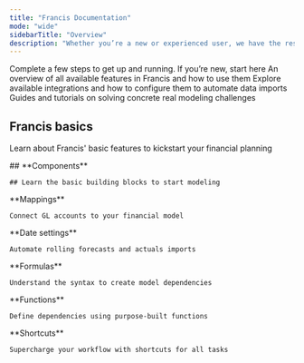 ```yaml
---
title: "Francis Documentation"
mode: "wide"
sidebarTitle: "Overview"
description: "Whether you’re a new or experienced user, we have the resources you need to succeed."
---
```


<CardGroup cols={2}>
  <Card title="Quickstart (<10 min)" icon="forward" href="/documentation/getting-started/onboarding-guide">
    Complete a few steps to get up and running. If you’re new, start here
  </Card>

  <Card title="Features" icon="diamonds-4" href="/documentation/features/overview">
    An overview of all available features in Francis and how to use them
  </Card>

  <Card title="Integrations" icon="database" href="/integrations/accounting/overview">
    Explore available integrations and how to configure them to automate data imports
  </Card>

  <Card title="Masterclasses" icon="graduation-cap" href="/masterclasses/overview">
    Guides and tutorials on solving concrete real modeling challenges
  </Card>
</CardGroup>

## Francis basics

Learn about Francis' basic features to kickstart your financial planning

<CardGroup cols={3}>
  <Card href="/documentation/features/modeling/components">
    ## **Components**

    ## Learn the basic building blocks to start modeling
  </Card>

  <Card href="/documentation/features/modeling/mappings">
    **Mappings**

    Connect GL accounts to your financial model
  </Card>

  <Card href="/documentation/features/modeling/date-settings">
    **Date settings**

    Automate rolling forecasts and actuals imports
  </Card>

  <Card href="/documentation/features/modeling/formulas">
    **Formulas**

    Understand the syntax to create model dependencies
  </Card>

  <Card href="/documentation/features/modeling/functions">
    **Functions**

    Define dependencies using purpose-built functions
  </Card>

  <Card href="/documentation/features/modeling/shortcuts">
    **Shortcuts**

    Supercharge your workflow with shortcuts for all tasks
  </Card>
</CardGroup>

##